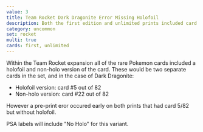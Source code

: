 ```yaml
---
value: 3
title: Team Rocket Dark Dragonite Error Missing Holofoil
description: Both the first edition and unlimited prints included card 5/82 without holofoil.
category: uncommon
set: rocket
multi: true
cards: first, unlimited
---
```


Within the Team Rocket expansion all of the rare Pokemon cards included a holofoil and non-holo version of the card.
These would be two separate cards in the set, and in the case of Dark Dragonite:
- Holofoil version: card #5 out of 82
- Non-holo version: card #22 out of 82

However a pre-print eror occured early on both prints that had card 5/82 but without holofoil.

PSA labels will include "No Holo" for this variant.
